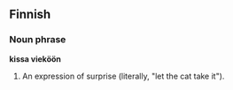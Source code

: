 ==Finnish==
===Noun phrase===
'''kissa vieköön'''

#An expression of surprise (literally, "let the cat take it").